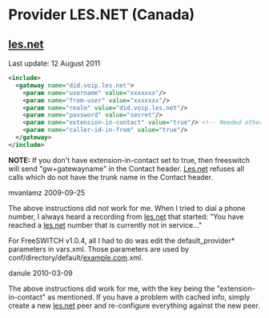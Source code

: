 
# Provider LES.NET (Canada) 

 

## [les.net](http://les.net)

Last update: 12 August 2011

  
```xml
<include>
  <gateway name="did.voip.les.net">
    <param name="username" value="xxxxxxx"/>
    <param name="from-user" value="xxxxxxx"/>
    <param name="realm" value="did.voip.les.net"/>
    <param name="password" value="secret"/>
    <param name="extension-in-contact" value="true"/> <!-- Needed otherwise les.net refuses the call -->
    <param name="caller-id-in-from" value="true"/>
  </gateway>
</include> 
```

**NOTE:** If you don't have extension-in-contact set to true, then freeswitch will send "gw+gatewayname" in the Contact header. [Les.net](http://Les.net) refuses all calls which do not have the trunk name in the Contact header.

mvanlamz 2009-09-25

The above instructions did not work for me. When I tried to dial a phone number, I always heard a recording from [les.net](http://les.net) that started: "You have reached a [les.net](http://les.net) number that is currently not in service..."

For FreeSWITCH v1.0.4, all I had to do was edit the default\_provider\* parameters in vars.xml. Those parameters are used by conf/directory/default/[example.com](http://example.com).xml.

  
danule 2010-03-09

The above instructions did work for me, with the key being the "extension-in-contact" as mentioned. If you have a problem with cached info, simply create a new [les.net](http://les.net) peer and re-configure everything against the new peer.

  

